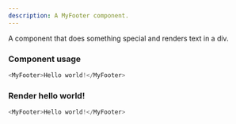 ```yaml
---
description: A MyFooter component.
---
```



A component that does something special and renders text in a div.

### Component usage
```js
<MyFooter>Hello world!</MyFooter>
```

### Render hello world!

```js live
<MyFooter>Hello world!</MyFooter>
```
